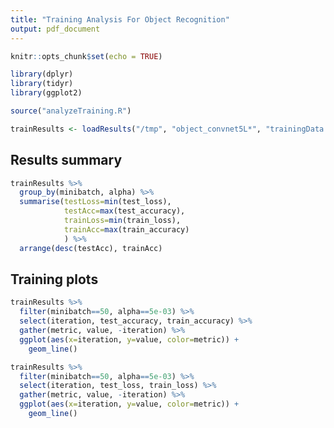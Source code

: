 ```yaml
---
title: "Training Analysis For Object Recognition"
output: pdf_document
---
```


```r
knitr::opts_chunk$set(echo = TRUE)

library(dplyr)
library(tidyr)
library(ggplot2)

source("analyzeTraining.R")

trainResults <- loadResults("/tmp", "object_convnet5L*", "trainingData.csv")
```

## Results summary

```r
trainResults %>%
  group_by(minibatch, alpha) %>%
  summarise(testLoss=min(test_loss),
            testAcc=max(test_accuracy),
            trainLoss=min(train_loss),
            trainAcc=max(train_accuracy)
            ) %>%
  arrange(desc(testAcc), trainAcc)
``` 


## Training plots

```r
trainResults %>%
  filter(minibatch==50, alpha==5e-03) %>%
  select(iteration, test_accuracy, train_accuracy) %>%
  gather(metric, value, -iteration) %>%
  ggplot(aes(x=iteration, y=value, color=metric)) +
    geom_line()

trainResults %>%
  filter(minibatch==50, alpha==5e-03) %>%
  select(iteration, test_loss, train_loss) %>%
  gather(metric, value, -iteration) %>%
  ggplot(aes(x=iteration, y=value, color=metric)) +
    geom_line()
```